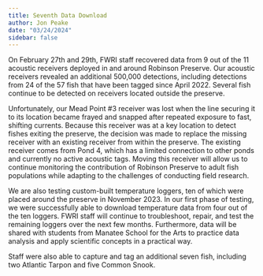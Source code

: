 ```yaml
---
title: Seventh Data Download
author: Jon Peake
date: "03/24/2024"
sidebar: false
---
```


On February 27th and 29th, FWRI staff recovered data from 9 out of the 11 acoustic receivers deployed in and around Robinson Preserve. Our acoustic receivers revealed an additional 500,000 detections, including detections from 24 of the 57 fish that have been tagged since April 2022. Several fish continue to be detected on receivers located outside the preserve.

Unfortunately, our Mead Point #3 receiver was lost when the line securing it to its location became frayed and snapped after repeated exposure to fast, shifting currents. Because this receiver was at a key location to detect fishes exiting the preserve, the decision was made to replace the missing receiver with an existing receiver from within the preserve. The existing receiver comes from Pond 4, which has a limited connection to other ponds and currently no active acoustic tags. Moving this receiver will allow us to continue monitoring the contribution of Robinson Preserve to adult fish populations while adapting to the challenges of conducting field research.

We are also testing custom-built temperature loggers, ten of which were placed around the preserve in November 2023. In our first phase of testing, we were successfully able to download temperature data from four out of the ten loggers. FWRI staff will continue to troubleshoot, repair, and test the remaining loggers over the next few months. Furthermore, data will be shared with students from Manatee School for the Arts to practice data analysis and apply scientific concepts in a practical way.

Staff were also able to capture and tag an additional seven fish, including two Atlantic Tarpon and five Common Snook.
